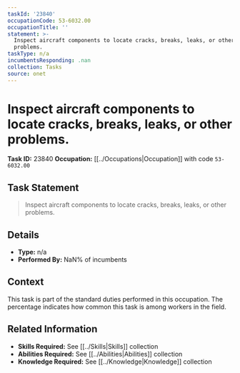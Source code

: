 ```yaml
---
taskId: '23840'
occupationCode: 53-6032.00
occupationTitle: ''
statement: >-
  Inspect aircraft components to locate cracks, breaks, leaks, or other
  problems.
taskType: n/a
incumbentsResponding: .nan
collection: Tasks
source: onet
---
```

# Inspect aircraft components to locate cracks, breaks, leaks, or other problems.

**Task ID:** 23840
**Occupation:** [[../Occupations|Occupation]] with code `53-6032.00`

## Task Statement

> Inspect aircraft components to locate cracks, breaks, leaks, or other problems.

## Details

- **Type:** n/a
- **Performed By:** NaN% of incumbents

## Context

This task is part of the standard duties performed in this occupation. The percentage indicates how common this task is among workers in the field.

## Related Information

- **Skills Required:** See [[../Skills|Skills]] collection
- **Abilities Required:** See [[../Abilities|Abilities]] collection
- **Knowledge Required:** See [[../Knowledge|Knowledge]] collection
